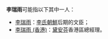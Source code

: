 '''李瑞雨'''可能指以下其中一人：
* [[李瑞雨|李瑞雨]]：[[李氏朝鮮|李氏朝鮮]]后期的文臣；
* [[李瑞雨_(香港)|李瑞雨 (香港)]]：[[黛安芬|黛安芬]]香港區總經理。

{{disambig}}
